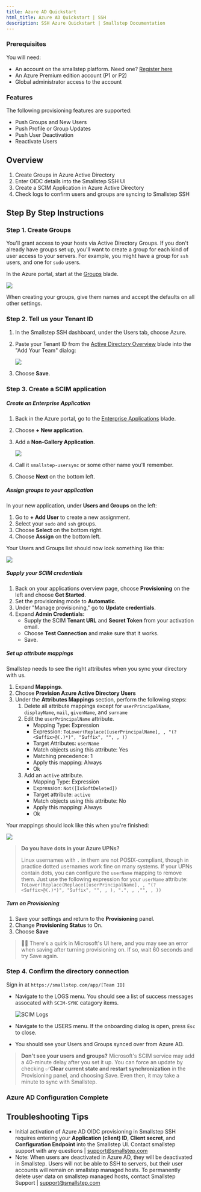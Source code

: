```yaml
---
title: Azure AD Quickstart
html_title: Azure AD Quickstart | SSH
description: SSH Azure Quickstart | Smallstep Documentation
---
```


### Prerequisites

You will need:

* An account on the smallstep platform. Need one? [Register here](https://info.smallstep.com/signup/)
* An Azure Premium edition account (P1 or P2)
* Global administrator access to the account

### Features

The following provisioning features are supported:

* Push Groups and New Users
* Push Profile or Group Updates
* Push User Deactivation
* Reactivate Users

## Overview
1. Create Groups in Azure Active Directory
2. Enter OIDC details into the Smallstep SSH UI
3. Create a SCIM Application in Azure Active Directory
4. Check logs to confirm users and groups are syncing to Smallstep SSH

## Step By Step Instructions

### Step 1. Create Groups

You'll grant access to your hosts via Active Directory Groups. If you don't already have groups set up, you'll want to create a group for each kind of user access to your servers. For example, you might have a group for `ssh` users, and one for `sudo` users.

In the Azure portal, start at the [Groups](https://portal.azure.com/#blade/Microsoft_AAD_IAM/GroupsManagementMenuBlade/AllGroups) blade.

![](/static/graphics/quickstart/aad-create-user-group.png)

When creating your groups, give them names and accept the defaults on all other settings.

### Step 2. Tell us your Tenant ID

1. In the Smallstep SSH dashboard, under the Users tab, choose Azure.
2. Paste your Tenant ID from the [Active Directory Overview](https://portal.azure.com/#blade/Microsoft_AAD_IAM/ActiveDirectoryMenuBlade/Overview) blade into the "Add Your Team" dialog:

   ![](/static/graphics/quickstart/azure-onboarding.png)

3. Choose **Save**.

### Step 3. Create a SCIM application

##### Create an Enterprise Application

1.  Back in the Azure portal, go to the [Enterprise Applications](https://portal.azure.com/#blade/Microsoft_AAD_IAM/StartboardApplicationsMenuBlade/AllApps/menuId/) blade.
2.  Choose **+ New application**.
3.  Add a **Non-Gallery Application**.

	![](/static/graphics/quickstart/aad-add-nongallery-app.png)

4. Call it `smallstep-usersync` or some other name you'll remember.
5. Choose **Next** on the bottom left.

##### Assign groups to your application

In your new application, under **Users and Groups** on the left:

1.  Go to **+ Add User** to create a new assignment.
2.  Select your `sudo` and `ssh` groups.
3.  Choose **Select** on the bottom right.
4.  Choose **Assign** on the bottom left.

Your Users and Groups list should now look something like this:

![](/static/graphics/quickstart/aad-group-example.png)

##### Supply your SCIM credentials

1.  Back on your applications overview page, choose **Provisioning** on the left and choose **Get Started**.
2.  Set the provisioning mode to **Automatic**.
3.  Under "Manage provisioning," go to **Update credentials**.
4.  Expand **Admin Credentials:**
    * Supply the SCIM **Tenant URL** and **Secret Token** from your activation email.
    * Choose **Test Connection** and make sure that it works.
	* Save.

##### Set up attribute mappings

Smallstep needs to see the right attributes when you sync your directory with us.

1.  Expand **Mappings**.
2.  Choose **Provision Azure Active Directory Users**
3.  Under the **Attributes Mappings** section, perform the following steps:
    1. Delete all attribute mappings except for `userPrincipalName`, `displayName`, `mail`, `givenName`, and `surname`
    2. Edit the `userPrincipalName` attribute.
       * Mapping Type: Expression
       * Expression: `ToLower(Replace([userPrincipalName], , "(?<Suffix>@(.)*)", "Suffix", "", , ))`
       * Target Attributes: `userName`
       * Match objects using this attribute: Yes
       * Matching precedence: 1
       * Apply this mapping: Always
	   * Ok
    3. Add an `active` attribute.
       * Mapping Type: Expression
       * Expression: `Not([IsSoftDeleted])`
       * Target attribute: `active`
       * Match objects using this attribute: No
       * Apply this mapping: Always
       * Ok

Your mappings should look like this when you're finished:

![](/static/graphics/quickstart/aad-attribute-mapping.png)

> **Do you have dots in your Azure UPNs?**
>
> Linux usernames with `.` in them are not POSIX-compliant,
> though in practice dotted usernames work fine on many systems.
> If your UPNs contain dots,
> you can configure the `userName` mapping to remove them.
> Just use the following expression for your `userName` attribute:
> `ToLower(Replace(Replace([userPrincipalName], , "(?<Suffix>@(.)*)", "Suffix", "", , ), ".", , ,"", , ))`

##### Turn on Provisioning

1.  Save your settings and return to the **Provisioning** panel.
2.  Change **Provisioning Status** to On.
3.  Choose **Save**

> 🤦‍♂️ There's a quirk in Microsoft's UI here, and you may see an error when saving after turning provisioning on. If so, wait 60 seconds and try Save again.

### Step 4. Confirm the directory connection

Sign in at `https://smallstep.com/app/[Team ID]`

* Navigate to the LOGS menu. You should see a list of success messages assocated with `SCIM-SYNC` catagory items.

   ![](/static/graphics/quickstart/scim-logs.png "SCIM Logs")

* Navigate to the USERS menu. If the onboarding dialog is open, press `Esc` to close.
* You should see your Users and Groups synced over from Azure AD.

> **Don't see your users and groups?** Microsoft's SCIM service may add a 40-minute delay after you set it up. You can force an update by checking ✅**Clear current state and restart synchronization** in the Provisioning panel, and choosing Save. Even then, it may take a minute to sync with Smallstep.

### Azure AD Configuration Complete

## Troubleshooting Tips

* Initial activation of Azure AD OIDC provisioning in Smallstep SSH requires entering your **Application (client) ID**, **Client secret**, and **Configuration Endpoint** into the Smallstep UI. Contact smallstep support with any questions | [support@smallstep.com](mailto:support@smallstep.com)
* Note: When users are deactivated in Azure AD, they will be deactivated in Smallstep. Users will not be able to SSH to servers, but their user accounts will remain on smallstep managed hosts. To permanently delete user data on smallstep managed hosts, contact Smallstep Support | [support@smallstep.com](mailto:support@smallstep.com)
